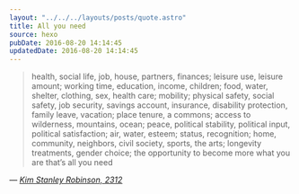 ```yaml
---
layout: "../../../layouts/posts/quote.astro"
title: All you need
source: hexo
pubDate: 2016-08-20 14:14:45
updatedDate: 2016-08-20 14:14:45
---
```


> health, social life, job, house, partners, finances; leisure use, leisure amount; working time, education, income, children; food, water, shelter, clothing, sex, health care; mobility; physical safety, social safety, job security, savings account, insurance, disability protection, family leave, vacation; place tenure, a commons; access to wilderness, mountains, ocean; peace, political stability, political input, political satisfaction; air, water, esteem; status, recognition; home, community, neighbors, civil society, sports, the arts; longevity treatments, gender choice; the opportunity to become more what you are that’s all you need

— <cite>[Kim Stanley Robinson, _2312_](https://www.goodreads.com/book/show/11830394-2312)</cite>
